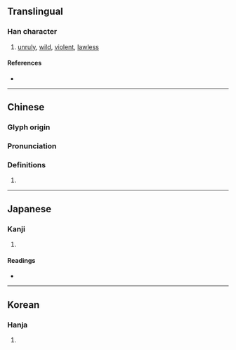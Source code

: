 {{character info}}
==Translingual==

===Han character===
{{Han char|rn=94|rad=犬|as=12|sn=15|four=51082|canj=KHMTO|ids=⿰犭厥}}

# [[unruly]], [[wild]], [[violent]], [[lawless]]

====References====
* {{Han ref|kx=0718.080|dkj=20671|dj=1129.230|hdz=21368.020|uh=7357|ud=29527|bh=BCFB|bd=48379}}

----

==Chinese==
{{zh-forms|alt=㹟-second round simplified}}

===Glyph origin===
{{Han etym}}

===Pronunciation===
{{zh-pron
|m=jué
|mc=y
|oc=y
|cat=
}}

===Definitions===
{{zh-hanzi}}

# {{zh-only|猖獗}}

----

==Japanese==

===Kanji===
{{ja-kanji|grade=|rs=犬12}}

# {{rfdef|ja|sort=犬12}}

====Readings====
* {{ja-readings|on=[[けつ]] (ketsu), [[かち]] (kachi)|kun=[[たける]] (takeru)}}

----

==Korean==

===Hanja===
{{ko-hanja|hangeul=궐|eumhun=|rv=gwol|mr=kwŏl|y=kwel}}

# {{rfdef|ko|sort=犬12}}